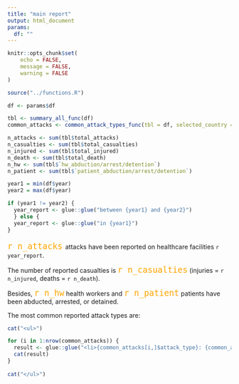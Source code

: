 ```yaml
---
title: "main report"
output: html_document
params:
  df: ""
---
```


```r
knitr::opts_chunk$set(
	echo = FALSE,
	message = FALSE,
	warning = FALSE
)
```

```r
source("../functions.R")

df <- params$df

tbl <- summary_all_func(df)
common_attacks <- common_attack_types_func(tbl = df, selected_country = NULL)
```

```r
n_attacks <- sum(tbl$total_attacks)
n_casualties <- sum(tbl$total_casualties)
n_injured <- sum(tbl$total_injured)
n_death <- sum(tbl$total_death)
n_hw <- sum(tbl$`hw_abduction/arrest/detention`)
n_patient <- sum(tbl$`patient_abduction/arrest/detention`)

year1 = min(df$year)
year2 = max(df$year)

if (year1 != year2) {
  year_report <- glue::glue("between {year1} and {year2}")
  } else {
  year_report <- glue::glue("in {year1}")
}

```


<span style='font-size:22px; color:orange'>`r n_attacks` </span> attacks have been reported on healthcare facilities `r year_report`.

The number of reported casualties is <span style='font-size:22px; color:orange'>`r n_casualties`</span> (injuries = `r n_injured`, deaths = `r n_death`).

Besides, <span style='font-size:22px; color:orange'>`r n_hw`</span> health workers and <span style='font-size:22px;color:orange'>`r n_patient`</span> patients have been abducted, arrested, or detained.

The most common reported attack types are:


```r
cat("<ul>")

for (i in 1:nrow(common_attacks)) {
  result <- glue::glue("<li>{common_attacks[i,]$attack_type}: {common_attacks[i,]$Freq}</li>")
  cat(result)
}
  
cat("</ul>")
```


